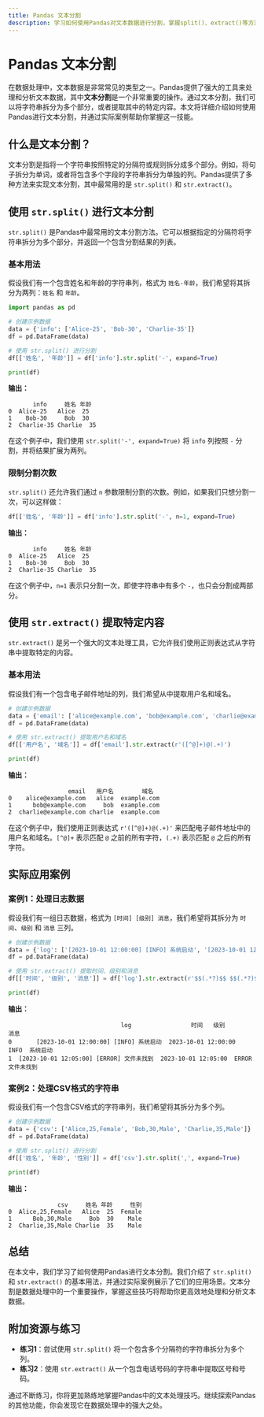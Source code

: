 ```yaml
---
title: Pandas 文本分割
description: 学习如何使用Pandas对文本数据进行分割，掌握split()、extract()等方法的实际应用。
---
```


# Pandas 文本分割

在数据处理中，文本数据是非常常见的类型之一。Pandas提供了强大的工具来处理和分析文本数据，其中**文本分割**是一个非常重要的操作。通过文本分割，我们可以将字符串拆分为多个部分，或者提取其中的特定内容。本文将详细介绍如何使用Pandas进行文本分割，并通过实际案例帮助你掌握这一技能。

## 什么是文本分割？

文本分割是指将一个字符串按照特定的分隔符或规则拆分成多个部分。例如，将句子拆分为单词，或者将包含多个字段的字符串拆分为单独的列。Pandas提供了多种方法来实现文本分割，其中最常用的是 `str.split()` 和 `str.extract()`。

## 使用 `str.split()` 进行文本分割

`str.split()` 是Pandas中最常用的文本分割方法。它可以根据指定的分隔符将字符串拆分为多个部分，并返回一个包含分割结果的列表。

### 基本用法

假设我们有一个包含姓名和年龄的字符串列，格式为 `姓名-年龄`，我们希望将其拆分为两列：`姓名` 和 `年龄`。

```python
import pandas as pd

# 创建示例数据
data = {'info': ['Alice-25', 'Bob-30', 'Charlie-35']}
df = pd.DataFrame(data)

# 使用 str.split() 进行分割
df[['姓名', '年龄']] = df['info'].str.split('-', expand=True)

print(df)
```

**输出：**

```
       info     姓名 年龄
0  Alice-25   Alice  25
1    Bob-30     Bob  30
2  Charlie-35 Charlie  35
```

在这个例子中，我们使用 `str.split('-', expand=True)` 将 `info` 列按照 `-` 分割，并将结果扩展为两列。

### 限制分割次数

`str.split()` 还允许我们通过 `n` 参数限制分割的次数。例如，如果我们只想分割一次，可以这样做：

```python
df[['姓名', '年龄']] = df['info'].str.split('-', n=1, expand=True)
```

**输出：**

```
       info     姓名 年龄
0  Alice-25   Alice  25
1    Bob-30     Bob  30
2  Charlie-35 Charlie  35
```

在这个例子中，`n=1` 表示只分割一次，即使字符串中有多个 `-`，也只会分割成两部分。

## 使用 `str.extract()` 提取特定内容

`str.extract()` 是另一个强大的文本处理工具，它允许我们使用正则表达式从字符串中提取特定的内容。

### 基本用法

假设我们有一个包含电子邮件地址的列，我们希望从中提取用户名和域名。

```python
# 创建示例数据
data = {'email': ['alice@example.com', 'bob@example.com', 'charlie@example.com']}
df = pd.DataFrame(data)

# 使用 str.extract() 提取用户名和域名
df[['用户名', '域名']] = df['email'].str.extract(r'([^@]+)@(.+)')

print(df)
```

**输出：**

```
                 email   用户名        域名
0    alice@example.com   alice  example.com
1      bob@example.com     bob  example.com
2  charlie@example.com charlie  example.com
```

在这个例子中，我们使用正则表达式 `r'([^@]+)@(.+)'` 来匹配电子邮件地址中的用户名和域名。`[^@]+` 表示匹配 `@` 之前的所有字符，`(.+)` 表示匹配 `@` 之后的所有字符。

## 实际应用案例

### 案例1：处理日志数据

假设我们有一组日志数据，格式为 `[时间] [级别] 消息`，我们希望将其拆分为 `时间`、`级别` 和 `消息` 三列。

```python
# 创建示例数据
data = {'log': ['[2023-10-01 12:00:00] [INFO] 系统启动', '[2023-10-01 12:05:00] [ERROR] 文件未找到']}
df = pd.DataFrame(data)

# 使用 str.extract() 提取时间、级别和消息
df[['时间', '级别', '消息']] = df['log'].str.extract(r'$$(.*?)$$ $$(.*?)$$ (.*)')

print(df)
```

**输出：**

```
                                log                 时间   级别        消息
0       [2023-10-01 12:00:00] [INFO] 系统启动  2023-10-01 12:00:00  INFO  系统启动
1  [2023-10-01 12:05:00] [ERROR] 文件未找到  2023-10-01 12:05:00  ERROR  文件未找到
```

### 案例2：处理CSV格式的字符串

假设我们有一个包含CSV格式的字符串列，我们希望将其拆分为多个列。

```python
# 创建示例数据
data = {'csv': ['Alice,25,Female', 'Bob,30,Male', 'Charlie,35,Male']}
df = pd.DataFrame(data)

# 使用 str.split() 进行分割
df[['姓名', '年龄', '性别']] = df['csv'].str.split(',', expand=True)

print(df)
```

**输出：**

```
              csv     姓名 年龄     性别
0  Alice,25,Female   Alice  25  Female
1      Bob,30,Male     Bob  30    Male
2  Charlie,35,Male Charlie  35    Male
```

## 总结

在本文中，我们学习了如何使用Pandas进行文本分割。我们介绍了 `str.split()` 和 `str.extract()` 的基本用法，并通过实际案例展示了它们的应用场景。文本分割是数据处理中的一个重要操作，掌握这些技巧将帮助你更高效地处理和分析文本数据。

## 附加资源与练习

- **练习1**：尝试使用 `str.split()` 将一个包含多个分隔符的字符串拆分为多个列。
- **练习2**：使用 `str.extract()` 从一个包含电话号码的字符串中提取区号和号码。

通过不断练习，你将更加熟练地掌握Pandas中的文本处理技巧。继续探索Pandas的其他功能，你会发现它在数据处理中的强大之处。
